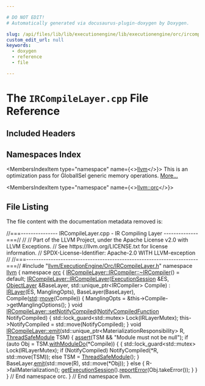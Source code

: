 ```yaml
---

# DO NOT EDIT!
# Automatically generated via docusaurus-plugin-doxygen by Doxygen.

slug: /api/files/lib/lib/executionengine/lib/executionengine/orc/ircompilelayer-cpp
custom_edit_url: null
keywords:
  - doxygen
  - reference
  - file

---
```





# The `IRCompileLayer.cpp` File Reference

<DoxygenPage pluginConfig={pluginConfig}>



## Included Headers

<IncludesList>
<IncludesListItem
  filePath="llvm/ExecutionEngine/Orc/IRCompileLayer.h"
  permalink="/docs/api/files/include/include/llvm/include/llvm/executionengine/include/llvm/executionengine/orc/ircompilelayer-h"
  isLocal="true" />
</IncludesList>

## Namespaces Index

<MembersIndex>

<MembersIndexItem
  type="namespace"
  name={<><a href="/docs/api/namespaces/llvm">llvm</a></>}>
This is an optimization pass for GlobalISel generic memory operations. <a href="/docs/api/namespaces/llvm/#details">More...</a>
</MembersIndexItem>

<MembersIndexItem
  type="namespace"
  name={<><a href="/docs/api/namespaces/llvm/orc">llvm::orc</a></>}>
</MembersIndexItem>

</MembersIndex>


## File Listing

The file content with the documentation metadata removed is:

<ProgramListing>

<Link id="l00001" /><CodeLine lineNumber="1"><span class="doxyHighlightComment">//===--------------- IRCompileLayer.cpp - IR Compiling Layer --------------===//</span></CodeLine>
<Link id="l00002" /><CodeLine lineNumber="2"><span class="doxyHighlightComment">//</span></CodeLine>
<Link id="l00003" /><CodeLine lineNumber="3"><span class="doxyHighlightComment">// Part of the LLVM Project, under the Apache License v2.0 with LLVM Exceptions.</span></CodeLine>
<Link id="l00004" /><CodeLine lineNumber="4"><span class="doxyHighlightComment">// See https://llvm.org/LICENSE.txt for license information.</span></CodeLine>
<Link id="l00005" /><CodeLine lineNumber="5"><span class="doxyHighlightComment">// SPDX-License-Identifier: Apache-2.0 WITH LLVM-exception</span></CodeLine>
<Link id="l00006" /><CodeLine lineNumber="6"><span class="doxyHighlightComment">//</span></CodeLine>
<Link id="l00007" /><CodeLine lineNumber="7"><span class="doxyHighlightComment">//===----------------------------------------------------------------------===//</span></CodeLine>
<Link id="l00008" /><CodeLine lineNumber="8"></CodeLine>
<Link id="l00009" /><CodeLine lineNumber="9"><span class="doxyHighlightPreprocessor">#include &quot;<a href="/docs/api/files/include/include/llvm/include/llvm/executionengine/include/llvm/executionengine/orc/ircompilelayer-h">llvm/ExecutionEngine/Orc/IRCompileLayer.h</a>&quot;</span></CodeLine>
<Link id="l00010" /><CodeLine lineNumber="10"></CodeLine>
<Link id="l00011" /><CodeLine lineNumber="11"><span class="doxyHighlightKeyword">namespace </span><span class="doxyHighlight"><a href="/docs/api/namespaces/llvm">llvm</a> &#123;</span></CodeLine>
<Link id="l00012" /><CodeLine lineNumber="12"><span class="doxyHighlightKeyword">namespace </span><span class="doxyHighlight"><a href="/docs/api/namespaces/llvm/orc">orc</a> &#123;</span></CodeLine>
<Link id="l00013" /><CodeLine lineNumber="13"></CodeLine>
<Link id="l00014" /><CodeLine lineNumber="14"><span class="doxyHighlight"><a href="/docs/api/classes/llvm/orc/ircompilelayer/ircompiler/#a7e1f5983fbc476e0b4fc7d892b50fbc3">IRCompileLayer::IRCompiler::~IRCompiler</a>() = </span><span class="doxyHighlightKeywordFlow">default</span><span class="doxyHighlight">;</span></CodeLine>
<Link id="l00015" /><CodeLine lineNumber="15"></CodeLine>
<Link id="l00016" /><CodeLine lineNumber="16" lineLink="/docs/api/classes/llvm/orc/ircompilelayer/#a94115e2997e96ff56c60b2a468f792b0"><span class="doxyHighlight"><a href="/docs/api/classes/llvm/orc/ircompilelayer/#a94115e2997e96ff56c60b2a468f792b0">IRCompileLayer::IRCompileLayer</a>(<a href="/docs/api/classes/llvm/orc/executionsession">ExecutionSession</a> &amp;ES, <a href="/docs/api/classes/llvm/orc/objectlayer">ObjectLayer</a> &amp;BaseLayer,</span></CodeLine>
<Link id="l00017" /><CodeLine lineNumber="17"><span class="doxyHighlight">                               std::unique&#95;ptr&lt;IRCompiler&gt; Compile)</span></CodeLine>
<Link id="l00018" /><CodeLine lineNumber="18"><span class="doxyHighlight">    : <a href="/docs/api/classes/llvm/orc/irlayer/#a1141609d9c7e4bdd205bc09698ff51b3">IRLayer</a>(ES, ManglingOpts), BaseLayer(BaseLayer),</span></CodeLine>
<Link id="l00019" /><CodeLine lineNumber="19"><span class="doxyHighlight">      Compile(<a href="/docs/api/namespaces/std">std</a>::<a href="/docs/api/namespaces/llvm/#abfc9c7ecf70f66901e439f7c04ef3dbb">move</a>(Compile)) &#123;</span></CodeLine>
<Link id="l00020" /><CodeLine lineNumber="20"><span class="doxyHighlight">  ManglingOpts = &amp;this-&gt;Compile-&gt;getManglingOptions();</span></CodeLine>
<Link id="l00021" /><CodeLine lineNumber="21"><span class="doxyHighlight">&#125;</span></CodeLine>
<Link id="l00022" /><CodeLine lineNumber="22"></CodeLine>
<Link id="l00023" /><CodeLine lineNumber="23" lineLink="/docs/api/classes/llvm/orc/ircompilelayer/#a6a81890fbf893e2ccb896bca445ab847"><span class="doxyHighlightKeywordType">void</span><span class="doxyHighlight"> <a href="/docs/api/classes/llvm/orc/ircompilelayer/#a6a81890fbf893e2ccb896bca445ab847">IRCompileLayer::setNotifyCompiled</a>(<a href="/docs/api/classes/llvm/orc/ircompilelayer/#a1fb003ee2e5e5c99ff8ec358e55e9400">NotifyCompiledFunction</a> NotifyCompiled) &#123;</span></CodeLine>
<Link id="l00024" /><CodeLine lineNumber="24"><span class="doxyHighlight">  std::lock&#95;guard&lt;std::mutex&gt; Lock(IRLayerMutex);</span></CodeLine>
<Link id="l00025" /><CodeLine lineNumber="25"><span class="doxyHighlight">  this-&gt;NotifyCompiled = std::move(NotifyCompiled);</span></CodeLine>
<Link id="l00026" /><CodeLine lineNumber="26"><span class="doxyHighlight">&#125;</span></CodeLine>
<Link id="l00027" /><CodeLine lineNumber="27"></CodeLine>
<Link id="l00028" /><CodeLine lineNumber="28" lineLink="/docs/api/classes/llvm/orc/ircompilelayer/#a176fd0ce1f0e28e675e04c05c7716a03"><span class="doxyHighlightKeywordType">void</span><span class="doxyHighlight"> <a href="/docs/api/classes/llvm/orc/ircompilelayer/#a176fd0ce1f0e28e675e04c05c7716a03">IRCompileLayer::emit</a>(std::unique&#95;ptr&lt;MaterializationResponsibility&gt; R,</span></CodeLine>
<Link id="l00029" /><CodeLine lineNumber="29"><span class="doxyHighlight">                          <a href="/docs/api/classes/llvm/orc/threadsafemodule">ThreadSafeModule</a> TSM) &#123;</span></CodeLine>
<Link id="l00030" /><CodeLine lineNumber="30"><span class="doxyHighlight">  <a href="/docs/api/files/lib/lib/target/lib/target/amdgpu/silowercontrolflow-cpp/#a4868c5d81c5ccc98c47aeab6244346a0">assert</a>(TSM &amp;&amp; </span><span class="doxyHighlightStringLiteral">&quot;Module must not be null&quot;</span><span class="doxyHighlight">);</span></CodeLine>
<Link id="l00031" /><CodeLine lineNumber="31"></CodeLine>
<Link id="l00032" /><CodeLine lineNumber="32"><span class="doxyHighlight">  </span><span class="doxyHighlightKeywordFlow">if</span><span class="doxyHighlight"> (</span><span class="doxyHighlightKeyword">auto</span><span class="doxyHighlight"> Obj = TSM.<a href="/docs/api/classes/llvm/orc/threadsafemodule/#a5dc53e9bbda9066a1ade839494fe0cd9">withModuleDo</a>(&#42;Compile)) &#123;</span></CodeLine>
<Link id="l00033" /><CodeLine lineNumber="33"><span class="doxyHighlight">    &#123;</span></CodeLine>
<Link id="l00034" /><CodeLine lineNumber="34"><span class="doxyHighlight">      std::lock&#95;guard&lt;std::mutex&gt; Lock(IRLayerMutex);</span></CodeLine>
<Link id="l00035" /><CodeLine lineNumber="35"><span class="doxyHighlight">      </span><span class="doxyHighlightKeywordFlow">if</span><span class="doxyHighlight"> (NotifyCompiled)</span></CodeLine>
<Link id="l00036" /><CodeLine lineNumber="36"><span class="doxyHighlight">        NotifyCompiled(&#42;R, std::move(TSM));</span></CodeLine>
<Link id="l00037" /><CodeLine lineNumber="37"><span class="doxyHighlight">      </span><span class="doxyHighlightKeywordFlow">else</span></CodeLine>
<Link id="l00038" /><CodeLine lineNumber="38"><span class="doxyHighlight">        TSM = <a href="/docs/api/classes/llvm/orc/threadsafemodule">ThreadSafeModule</a>();</span></CodeLine>
<Link id="l00039" /><CodeLine lineNumber="39"><span class="doxyHighlight">    &#125;</span></CodeLine>
<Link id="l00040" /><CodeLine lineNumber="40"><span class="doxyHighlight">    BaseLayer.<a href="/docs/api/classes/llvm/orc/objectlayer/#a514ecb24d284526ccaeedcb521af7b57">emit</a>(std::move(R), std::move(&#42;Obj));</span></CodeLine>
<Link id="l00041" /><CodeLine lineNumber="41"><span class="doxyHighlight">  &#125; </span><span class="doxyHighlightKeywordFlow">else</span><span class="doxyHighlight"> &#123;</span></CodeLine>
<Link id="l00042" /><CodeLine lineNumber="42"><span class="doxyHighlight">    R-&gt;failMaterialization();</span></CodeLine>
<Link id="l00043" /><CodeLine lineNumber="43"><span class="doxyHighlight">    <a href="/docs/api/classes/llvm/orc/irlayer/#a88dfbca45a6353ce7c643414c0d945cf">getExecutionSession</a>().<a href="/docs/api/classes/llvm/orc/executionsession/#a1c47ed6ddfb6770f1a432af1c9acdc44">reportError</a>(Obj.takeError());</span></CodeLine>
<Link id="l00044" /><CodeLine lineNumber="44"><span class="doxyHighlight">  &#125;</span></CodeLine>
<Link id="l00045" /><CodeLine lineNumber="45"><span class="doxyHighlight">&#125;</span></CodeLine>
<Link id="l00046" /><CodeLine lineNumber="46"></CodeLine>
<Link id="l00047" /><CodeLine lineNumber="47"><span class="doxyHighlight">&#125; </span><span class="doxyHighlightComment">// End namespace orc.</span></CodeLine>
<Link id="l00048" /><CodeLine lineNumber="48"><span class="doxyHighlight">&#125; </span><span class="doxyHighlightComment">// End namespace llvm.</span></CodeLine>

</ProgramListing>


</DoxygenPage>

